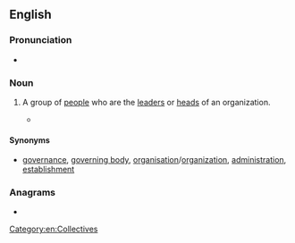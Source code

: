 ==English==

===Pronunciation===
* {{audio|En-au-top brass.ogg|Audio (AU)|lang=en}}

===Noun===
{{en-noun|-|es}}

# {{lb|en|idiomatic|colloquial}} A group of [[people]] who are the [[leader]]s or [[head]]s of an organization.
#* {{quote-journal
|lang=en
|year=1872
|author=New Zealand Parliament, House of Representatives
|title=Parliamentary debates
|journal=57
|volume=1-6
|page=649
|passage=The '''top brass''' of the army are up to various types of mischief and they do not want the public or even Members of Parliament to know about them.}}

====Synonyms====
* {{sense|group of persons who are the leaders}} [[governance]], [[governing body]], [[organisation]]/[[organization]], [[administration]], [[establishment]]

===Anagrams===
* {{anagrams|en|a=aboprsst|barposts}}

[[Category:en:Collectives]]